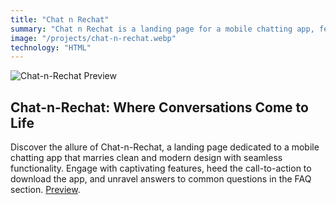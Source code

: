 ```yaml
---
title: "Chat n Rechat"
summary: "Chat n Rechat is a landing page for a mobile chatting app, featuring a clean and modern design with a hero component showcasing the app illustration. The page includes several sections, including a list of key features, a call-to-action for users to download the app, and a frequently asked questions section."
image: "/projects/chat-n-rechat.webp"
technology: "HTML"
---
```


![Chat-n-Rechat Preview](/projects/chat-n-rechat.webp)

## Chat-n-Rechat: Where Conversations Come to Life
Discover the allure of Chat-n-Rechat, a landing page dedicated to a mobile chatting app that marries clean and modern design with seamless functionality. Engage with captivating features, heed the call-to-action to download the app, and unravel answers to common questions in the FAQ section.
[Preview](https://chatnrechat.SethDiary.com).
